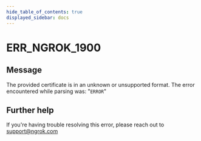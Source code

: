 ```yaml
---
hide_table_of_contents: true
displayed_sidebar: docs
---
```



# ERR_NGROK_1900

## Message

The provided certificate is in an unknown or unsupported format. The error encountered while parsing was: "`ERROR`"

<ErrorDetails error="err_ngrok_1900" />

## Further help

If you're having trouble resolving this error, please reach out to [support@ngrok.com](mailto:support@ngrok.com?subject=Help%20with%20ERR_NGROK_1900)
